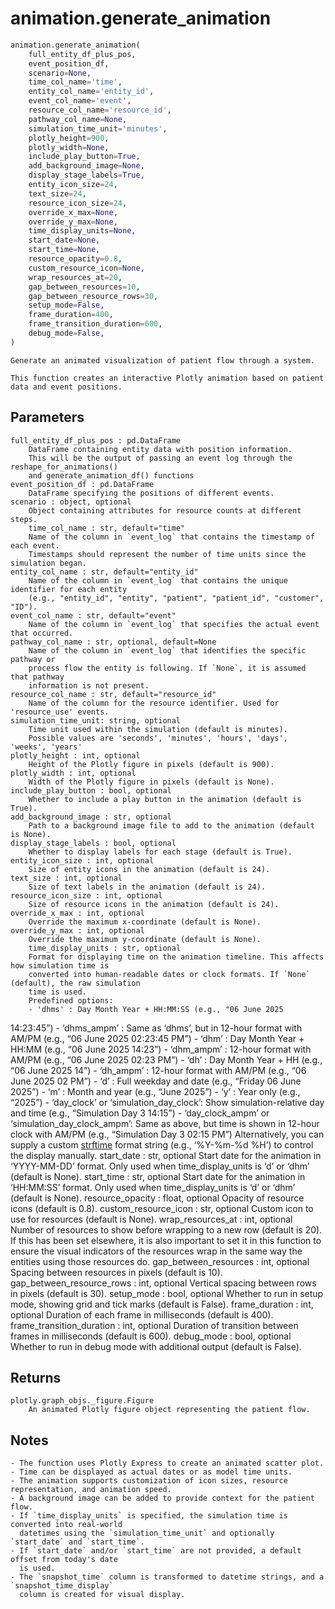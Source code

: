 # animation.generate_animation { #vidigi.animation.generate_animation }

```python
animation.generate_animation(
    full_entity_df_plus_pos,
    event_position_df,
    scenario=None,
    time_col_name='time',
    entity_col_name='entity_id',
    event_col_name='event',
    resource_col_name='resource_id',
    pathway_col_name=None,
    simulation_time_unit='minutes',
    plotly_height=900,
    plotly_width=None,
    include_play_button=True,
    add_background_image=None,
    display_stage_labels=True,
    entity_icon_size=24,
    text_size=24,
    resource_icon_size=24,
    override_x_max=None,
    override_y_max=None,
    time_display_units=None,
    start_date=None,
    start_time=None,
    resource_opacity=0.8,
    custom_resource_icon=None,
    wrap_resources_at=20,
    gap_between_resources=10,
    gap_between_resource_rows=30,
    setup_mode=False,
    frame_duration=400,
    frame_transition_duration=600,
    debug_mode=False,
)
```

    Generate an animated visualization of patient flow through a system.

    This function creates an interactive Plotly animation based on patient data and event positions.

##     Parameters {.doc-section .doc-section-----parameters}

    full_entity_df_plus_pos : pd.DataFrame
        DataFrame containing entity data with position information.
        This will be the output of passing an event log through the reshape_for_animations()
        and generate_animation_df() functions
    event_position_df : pd.DataFrame
        DataFrame specifying the positions of different events.
    scenario : object, optional
        Object containing attributes for resource counts at different steps.
        time_col_name : str, default="time"
        Name of the column in `event_log` that contains the timestamp of each event.
        Timestamps should represent the number of time units since the simulation began.
    entity_col_name : str, default="entity_id"
        Name of the column in `event_log` that contains the unique identifier for each entity
        (e.g., "entity_id", "entity", "patient", "patient_id", "customer", "ID").
    event_col_name : str, default="event"
        Name of the column in `event_log` that specifies the actual event that occurred.
    pathway_col_name : str, optional, default=None
        Name of the column in `event_log` that identifies the specific pathway or
        process flow the entity is following. If `None`, it is assumed that pathway
        information is not present.
    resource_col_name : str, default="resource_id"
        Name of the column for the resource identifier. Used for 'resource_use' events.
    simulation_time_unit: string, optional
        Time unit used within the simulation (default is minutes).
        Possible values are 'seconds', 'minutes', 'hours', 'days', 'weeks', 'years'
    plotly_height : int, optional
        Height of the Plotly figure in pixels (default is 900).
    plotly_width : int, optional
        Width of the Plotly figure in pixels (default is None).
    include_play_button : bool, optional
        Whether to include a play button in the animation (default is True).
    add_background_image : str, optional
        Path to a background image file to add to the animation (default is None).
    display_stage_labels : bool, optional
        Whether to display labels for each stage (default is True).
    entity_icon_size : int, optional
        Size of entity icons in the animation (default is 24).
    text_size : int, optional
        Size of text labels in the animation (default is 24).
    resource_icon_size : int, optional
        Size of resource icons in the animation (default is 24).
    override_x_max : int, optional
        Override the maximum x-coordinate (default is None).
    override_y_max : int, optional
        Override the maximum y-coordinate (default is None).
        time_display_units : str, optional
        Format for displaying time on the animation timeline. This affects how simulation time is
        converted into human-readable dates or clock formats. If `None` (default), the raw simulation
        time is used.
        Predefined options:
        - 'dhms' : Day Month Year + HH:MM:SS (e.g., "06 June 2025
14:23:45")
        - 'dhms_ampm' : Same as 'dhms', but in 12-hour format with AM/PM (e.g., "06 June 2025
02:23:45 PM")
        - 'dhm'  : Day Month Year + HH:MM (e.g., "06 June 2025
14:23")
        - 'dhm_ampm' : 12-hour format with AM/PM (e.g., "06 June 2025
02:23 PM")
        - 'dh'   : Day Month Year + HH (e.g., "06 June 2025
14")
        - 'dh_ampm' : 12-hour format with AM/PM (e.g., "06 June 2025
02 PM")
        - 'd'    : Full weekday and date (e.g., "Friday 06 June 2025")
        - 'm'    : Month and year (e.g., "June 2025")
        - 'y'    : Year only (e.g., "2025")
        - 'day_clock' or 'simulation_day_clock': Show simulation-relative day and time (e.g., "Simulation Day 3
14:15")
        - 'day_clock_ampm' or 'simulation_day_clock_ampm': Same as above, but time is shown in 12-hour clock with AM/PM (e.g., "Simulation Day 3
02:15 PM")
        Alternatively, you can supply a custom [strftime](https://strftime.org/) format string
        (e.g., '%Y-%m-%d %H') to control the display manually.
    start_date : str, optional
        Start date for the animation in 'YYYY-MM-DD' format. Only used when time_display_units is 'd' or 'dhm' (default is None).
    start_time : str, optional
        Start date for the animation in 'HH:MM:SS' format. Only used when time_display_units is 'd' or 'dhm' (default is None).
    resource_opacity : float, optional
        Opacity of resource icons (default is 0.8).
    custom_resource_icon : str, optional
        Custom icon to use for resources (default is None).
    wrap_resources_at : int, optional
        Number of resources to show before wrapping to a new row (default is 20).
        If this has been set elsewhere, it is also important to set it in this function to ensure
        the visual indicators of the resources wrap in the same way the entities using those
        resources do.
    gap_between_resources : int, optional
        Spacing between resources in pixels (default is 10).
    gap_between_resource_rows : int, optional
        Vertical spacing between rows in pixels (default is 30).
    setup_mode : bool, optional
        Whether to run in setup mode, showing grid and tick marks (default is False).
    frame_duration : int, optional
        Duration of each frame in milliseconds (default is 400).
    frame_transition_duration : int, optional
        Duration of transition between frames in milliseconds (default is 600).
    debug_mode : bool, optional
        Whether to run in debug mode with additional output (default is False).

##     Returns {.doc-section .doc-section-----returns}

    plotly.graph_objs._figure.Figure
        An animated Plotly figure object representing the patient flow.

##     Notes {.doc-section .doc-section-----notes}

    - The function uses Plotly Express to create an animated scatter plot.
    - Time can be displayed as actual dates or as model time units.
    - The animation supports customization of icon sizes, resource representation, and animation speed.
    - A background image can be added to provide context for the patient flow.
    - If `time_display_units` is specified, the simulation time is converted into real-world
      datetimes using the `simulation_time_unit` and optionally `start_date` and `start_time`.
    - If `start_date` and/or `start_time` are not provided, a default offset from today's date
      is used.
    - The `snapshot_time` column is transformed to datetime strings, and a `snapshot_time_display`
      column is created for visual display.